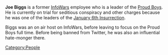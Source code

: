 {{Stub}}

'''Joe Biggs''' is a former [[InfoWars]] employee who is a leader of the [[Proud Boys]]. He is currently on trial for seditious conspiracy and other charges because he was one of the leaders of the [[January 6th Insurrection]].

Biggs was an on air host on InfoWars, before leaving to focus on the Proud Boys full time. Before being banned from Twitter, he was also an influential hate-monger there.

[[Category:People]]
